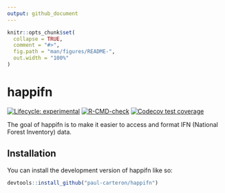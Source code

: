 ```yaml
---
output: github_document
---
```


<!-- README.md is generated from README.Rmd. Please edit that file -->

```r
knitr::opts_chunk$set(
  collapse = TRUE,
  comment = "#>",
  fig.path = "man/figures/README-",
  out.width = "100%"
)
```

# happifn

<!-- badges: start -->
[![Lifecycle: experimental](https://img.shields.io/badge/lifecycle-experimental-orange.svg)](https://lifecycle.r-lib.org/articles/stages.html#experimental)
[![R-CMD-check](https://github.com/paul-carteron/happifn/actions/workflows/R-CMD-check.yaml/badge.svg)](https://github.com/paul-carteron/happifn/actions/workflows/R-CMD-check.yaml)
[![Codecov test coverage](https://codecov.io/gh/paul-carteron/happifn/branch/main/graph/badge.svg)](https://app.codecov.io/gh/paul-carteron/happifn?branch=main)
<!-- badges: end -->

The goal of happifn is to make it easier to access and format IFN (National Forest Inventory) data.

## Installation

You can install the development version of happifn like so:

``` r
devtools::install_github("paul-carteron/happifn")
```
